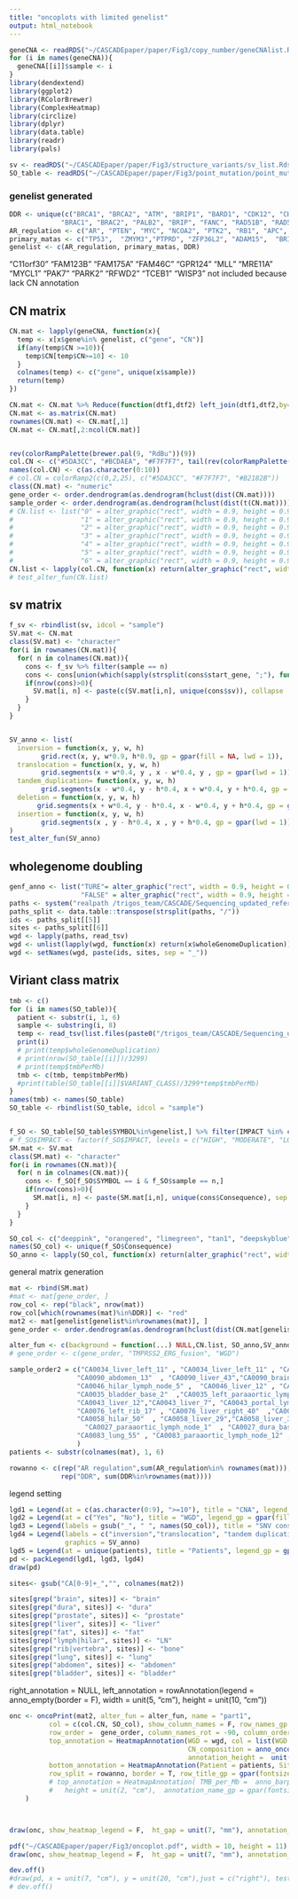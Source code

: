 ```yaml
---
title: "oncoplots with limited genelist"
output: html_notebook
---
```



```r
geneCNA <- readRDS("~/CASCADEpaper/paper/Fig3/copy_number/geneCNAlist.Rds")
for (i in names(geneCNA)){
  geneCNA[[i]]$sample <- i 
}
library(dendextend)
library(ggplot2)
library(RColorBrewer)
library(ComplexHeatmap)
library(circlize)
library(dplyr)
library(data.table)
library(readr)
library(pals)

sv <- readRDS("~/CASCADEpaper/paper/Fig3/structure_variants/sv_list.Rds")
SO_table <- readRDS("~/CASCADEpaper/paper/Fig3/point_mutation/point_mutation_table_strelka.Rds")
```

### genelist generated
```r
DDR <- unique(c("BRCA1", "BRCA2", "ATM", "BRIP1", "BARD1", "CDK12", "CHEK1", "CHEK2", "FANCL", "PALB2", "PPP2R2A", "RAD51C", "RAD51D", "RAD54L", #HRR PROfound genes RAD51B
             "BRAC1", "BRAC2", "PALB2", "BRIP", "FANC", "RAD51B", "RAD51C", "RAD51D", "RAD54L", "CHEK1", "ATM", "CDK12", "PALB2", "RAD51", "FANCA", "HDAC2", "BRIP1", "MLH1", "MRE11A", "NBN"))
AR_regulation <- c("AR", "PTEN", "MYC", "NCOA2", "PTK2", "RB1", "APC", "FOXA1", "ZMIZ1", "CCND1", "SIRT1", "NCOR1", "ETV5", "FOXO1", "MDM2", "SPOP", "SOX2", "GSK3B", "PIAS3", "PIAS4", "RAD9A",  "CREB1",  "CREBBP", "CTNNB1","AKT1","AES")
primary_matas <- c("TP53",  "ZMYM3","PTPRD", "ZFP36L2", "ADAM15",  "BRIP1", "APC", "KMT2C", "CCAR2", "NKX3-1", "C8orf58", "RYBP")
genelist <- c(AR_regulation, primary_matas, DDR)
```
"C11orf30" "FAM123B"  "FAM175A"  "FAM46C"   "GPR124"   "MLL"      "MRE11A"   "MYCL1"    "PAK7"     "PARK2"    "RFWD2"    "TCEB1"    "WISP3"
not included because lack CN annotation 



## CN matrix
```r
CN.mat <- lapply(geneCNA, function(x){
  temp <- x[x$gene%in% genelist, c("gene", "CN")]
  if(any(temp$CN >=10)){
    temp$CN[temp$CN>=10] <- 10
  }
  colnames(temp) <- c("gene", unique(x$sample))
  return(temp)
})

CN.mat <- CN.mat %>% Reduce(function(dtf1,dtf2) left_join(dtf1,dtf2,by="gene"), .) 
CN.mat <- as.matrix(CN.mat)
rownames(CN.mat) <- CN.mat[,1]
CN.mat <- CN.mat[,2:ncol(CN.mat)]


rev(colorRampPalette(brewer.pal(9, "RdBu"))(9))
col.CN <- c("#5DA3CC", "#BCDAEA", "#F7F7F7", tail(rev(colorRampPalette(brewer.pal(9, "RdBu"))(17)), 8))
names(col.CN) <- c(as.character(0:10))
# col.CN = colorRamp2(c(0,2,25), c("#5DA3CC", "#F7F7F7", "#B2182B"))
class(CN.mat) <- "numeric"
gene_order <- order.dendrogram(as.dendrogram(hclust(dist(CN.mat))))
sample_order <- order.dendrogram(as.dendrogram(hclust(dist(t(CN.mat)))))
# CN.list <- list("0" = alter_graphic("rect", width = 0.9, height = 0.9, fill = col.CN["0"]),
#                 "1" = alter_graphic("rect", width = 0.9, height = 0.9, fill = col.CN["1"]),
#                 "2" = alter_graphic("rect", width = 0.9, height = 0.9, fill = col.CN["2"]),
#                 "3" = alter_graphic("rect", width = 0.9, height = 0.9, fill = col.CN["3"]),
#                 "4" = alter_graphic("rect", width = 0.9, height = 0.9, fill = col.CN["4"]),
#                 "5" = alter_graphic("rect", width = 0.9, height = 0.9, fill = col.CN["5"]),
#                 "6" = alter_graphic("rect", width = 0.9, height = 0.9, fill = col.CN["6"]))
CN.list <- lapply(col.CN, function(x) return(alter_graphic("rect", width = 0.9, height = 0.9, fill = x)))
# test_alter_fun(CN.list)
```

## sv matrix 
```r
f_sv <- rbindlist(sv, idcol = "sample")
SV.mat <- CN.mat
class(SV.mat) <- "character"
for(i in rownames(CN.mat)){
  for( n in colnames(CN.mat)){
    cons <- f_sv %>% filter(sample == n) 
    cons <- cons[union(which(sapply(strsplit(cons$start_gene, ";"), function(x) i%in%x)), which(sapply(strsplit(cons$end_gene, ";"), function(x) i%in%x))),]
    if(nrow(cons)>0){
      SV.mat[i, n] <- paste(c(SV.mat[i,n], unique(cons$sv)), collapse  = ";")
    }
  }
}


SV_anno <- list(
  inversion = function(x, y, w, h) 
        grid.rect(x, y, w*0.9, h*0.9, gp = gpar(fill = NA, lwd = 1)),
  translocation = function(x, y, w, h) 
        grid.segments(x + w*0.4, y , x - w*0.4, y , gp = gpar(lwd = 1)),
  tandem_duplication= function(x, y, w, h) 
        grid.segments(x - w*0.4, y - h*0.4, x + w*0.4, y + h*0.4, gp = gpar(lwd = 1)),
  deletion = function(x, y, w, h) 
       grid.segments(x + w*0.4, y - h*0.4, x - w*0.4, y + h*0.4, gp = gpar(lwd = 1)),
  insertion = function(x, y, w, h) 
        grid.segments(x , y - h*0.4, x , y + h*0.4, gp = gpar(lwd = 1))
)
test_alter_fun(SV_anno)


```
## wholegenome doubling 
```r
genf_anno <- list("TURE"= alter_graphic("rect", width = 0.9, height = 0.9, fill = "black"),
                  "FALSE" = alter_graphic("rect", width = 0.9, height = 0.9, fill = "grey"))
paths <- system("realpath /trigos_team/CASCADE/Sequencing_updated_reference/CA*/*/purple/*purity.tsv", intern = T)
paths_split <- data.table::transpose(strsplit(paths, "/"))
ids <- paths_split[[5]]
sites <- paths_split[[6]]
wgd <- lapply(paths, read_tsv)
wgd <- unlist(lapply(wgd, function(x) return(x$wholeGenomeDuplication)))
wgd <- setNames(wgd, paste(ids, sites, sep = "_"))
```

## Viriant class matrix 
```r
tmb <- c()
for (i in names(SO_table)){
  patient <- substr(i, 1, 6)
  sample <- substring(i, 8)
  temp <- read_tsv(list.files(paste0("/trigos_team/CASCADE/Sequencing_updated_reference/", patient, "/", sample, "/purple"), full.names = T, pattern = "purity.tsv"), col_names = T)
  print(i)
  # print(temp$wholeGenomeDuplication)
  # print(nrow(SO_table[[i]])/3299)
  # print(temp$tmbPerMb)
  tmb <- c(tmb, temp$tmbPerMb)
  #print(table(SO_table[[i]]$VARIANT_CLASS)/3299*temp$tmbPerMb)
}
names(tmb) <- names(SO_table)
SO_table <- rbindlist(SO_table, idcol = "sample")


f_SO <- SO_table[SO_table$SYMBOL%in%genelist,] %>% filter(IMPACT %in% c("HIGH", "MODERATE"))
# f_SO$IMPACT <- factor(f_SO$IMPACT, levels = c("HIGH", "MODERATE", "LOW", "MODIFIER"))
SM.mat <- SV.mat
class(SM.mat) <- "character"
for(i in rownames(CN.mat)){
  for( n in colnames(CN.mat)){
    cons <- f_SO[f_SO$SYMBOL == i & f_SO$sample == n,]
    if(nrow(cons)>0){
      SM.mat[i, n] <- paste(SM.mat[i,n], unique(cons$Consequence), sep = ";")
    }
  }
}

SO_col <- c("deeppink", "orangered", "limegreen", "tan1", "deepskyblue")
names(SO_col) <- unique(f_SO$Consequence)
SO_anno <- lapply(SO_col, function(x) return(alter_graphic("rect", width = 0.4, height = 0.4, fill = x)))
```


general matrix generation
```r
mat <- rbind(SM.mat)
#mat <- mat[gene_order, ]
row_col <- rep("black", nrow(mat))
row_col[which(rownames(mat)%in%DDR)] <- "red"
mat2 <- mat[genelist[genelist%in%rownames(mat)], ]
gene_order <- order.dendrogram(as.dendrogram(hclust(dist(CN.mat[genelist[genelist%in%rownames(mat)],]))))

alter_fun <- c(background = function(...) NULL,CN.list, SO_anno,SV_anno)
# gene_order <- c(gene_order, "TMPRSS2_ERG_fusion", "WGD")

sample_order2 = c("CA0034_liver_left_11" , "CA0034_liver_left_11" , "CA0034_liver_right_8" ,  
                 "CA0090_abdomen_13"  , "CA0090_liver_43","CA0090_brain_2"  ,   "CA0090_paraaortic_lymph_node_39", "CA0090_porta_hepatis_lymph_node_52",
                 "CA0046_hilar_lymph_node_5" ,  "CA0046_liver_12" , "CA0046_lung_7","CA0046_paraaortic_lymph_node_15","CA0046_pelvic_lymph_node_19" , "CA0046_prostate_17", 
                 "CA0035_bladder_base_2"  ,"CA0035_left_paraaortic_lymph_node_track_1A" ,"CA0035_left_paraaortic_lymph_node_track_1B",
                 "CA0043_liver_12","CA0043_liver_7", "CA0043_portal_lymph_node_4" ,
                 "CA0076_left_rib_17" , "CA0076_liver_right_40"  ,"CA0076_vertebra_25",
                 "CA0058_hilar_50"  , "CA0058_liver_29","CA0058_liver_38",
                   "CA0027_paraaortic_lymph_node_1"  , "CA0027_dura_base_skull_13" ,  "CA0027_prostate_9",
                 "CA0083_lung_55" , "CA0083_paraaortic_lymph_node_12" ,"CA0083_liver_49","CA0083_hilar_lymph_node_47"  , "CA0083_perinephric_fat_19"
                 )
patients <- substr(colnames(mat), 1, 6)

rowanno <- c(rep("AR regulation",sum(AR_regulation%in% rownames(mat))), rep("primary vs metastasis", sum(primary_matas%in%rownames(mat))),
             rep("DDR", sum(DDR%in%rownames(mat))))

```

legend setting
```r
lgd1 = Legend(at = c(as.character(0:9), ">=10"), title = "CNA", legend_gp = gpar(fill = col.CN))
lgd2 = Legend(at = c("Yes", "No"), title = "WGD", legend_gp = gpar(fill = c("Yes" = "black", "No" = "grey")))
lgd3 = Legend(labels = gsub("_", " ", names(SO_col)), title = "SNV consequence",graphics = SO_anno)
lgd4 = Legend(labels = c("inversion","translocation", "tandem duplication" ,"deletion" , "insertion"), title = "Structure variants", 
              graphics = SV_anno)
lgd5 = Legend(at = unique(patients), title = "Patients", legend_gp = gpar(fill = brewer.set3(length(unique(patients)))))
pd <- packLegend(lgd1, lgd3, lgd4)
draw(pd)
```
```r
sites<- gsub("CA[0-9]+_","", colnames(mat2))

sites[grep("brain", sites)] <- "brain"
sites[grep("dura", sites)] <- "dura"
sites[grep("prostate", sites)] <- "prostate"
sites[grep("liver", sites)] <- "liver"
sites[grep("fat", sites)] <- "fat"
sites[grep("lymph|hilar", sites)] <- "LN"
sites[grep("rib|vertebra", sites)] <- "bone"
sites[grep("lung", sites)] <- "lung"
sites[grep("abdomen", sites)] <- "abdomen"
sites[grep("bladder", sites)] <- "bladder"
```

right_annotation = NULL,
    left_annotation = rowAnnotation(legend = anno_empty(border = F), width = unit(5, "cm"), height = unit(10, "cm"))
```r
onc <- oncoPrint(mat2, alter_fun = alter_fun, name = "part1", 
          col = c(col.CN, SO_col), show_column_names = F, row_names_gp = gpar(fontsize = 7),show_pct = F, row_names_side = "left",
          row_order =  gene_order, column_names_rot = -90, column_order = sample_order,
          top_annotation = HeatmapAnnotation(WGD = wgd, col = list(WGD = c("TRUE" = "black", "FALSE" = "grey")),
                                             CN_composition = anno_oncoprint_barplot(as.character(0:10)),
                                             annotation_height =  unit(c(5,10), "mm") , annotation_name_gp = gpar(fontsize =7), show_annotation_name = T, gap = unit(1, "mm")), 
          bottom_annotation = HeatmapAnnotation(Patient = patients, Site = sites, col = list(Patient = structure(brewer.set1(length(unique(patients))), names = unique(patients)), Site = structure(brewer.set3(length(unique(sites))), names = unique(sites)))), 
          row_split = rowanno, border = T, row_title_gp = gpar(fontsize = 9, fontface = "bold")
          # top_annotation = HeatmapAnnotation( TMB_per_Mb =  anno_barplot(tmb), CN_composition = anno_oncoprint_barplot(as.character(0:6)),
          #   height = unit(2, "cm"),  annotation_name_gp = gpar(fontsize =8), show_annotation_name = T, gap = unit(2, "mm")),
    )



draw(onc, show_heatmap_legend = F,  ht_gap = unit(7, "mm"), annotation_legend_list = pd)

pdf("~/CASCADEpaper/paper/Fig3/oncoplot.pdf", width = 10, height = 11)
draw(onc, show_heatmap_legend = F,  ht_gap = unit(7, "mm"), annotation_legend_list = pd, padding = unit(c(3, 1, 1, 1), "cm"))

dev.off()
#draw(pd, x = unit(7, "cm"), y = unit(20, "cm"),just = c("right"), test = F)
# dev.off()
```